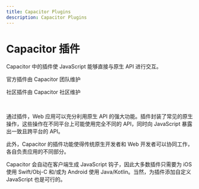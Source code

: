 ```yaml
---
title: Capacitor Plugins
description: Capacitor Plugins
---
```



# Capacitor 插件

Capacitor 中的插件使 JavaScript 能够直接与原生 API 进行交互。

<DocCardList>
  <DocCard header="官方插件" img="/img/v5/docs/capacitor-card.png" href="/apis">
    <p>官方插件由 Capacitor 团队维护</p>
  </DocCard>
  <DocCard header="社区插件" img="/img/v5/docs/community-card.png" href="/plugins/community">
    <p>社区插件由 Capacitor 社区维护</p>
  </DocCard>
</DocCardList>

<br />

通过插件，Web 应用可以充分利用原生 API 的强大功能。插件封装了常见的原生操作，这些操作在不同平台上可能使用完全不同的 API，同时向 JavaScript 暴露出一致且跨平台的 API。

此外，Capacitor 的插件功能使得传统原生开发者和 Web 开发者可以协同工作，各自负责应用的不同部分。

Capacitor 会自动在客户端生成 JavaScript 钩子，因此大多数插件只需要为 iOS 使用 Swift/Obj-C 和/或为 Android 使用 Java/Kotlin。当然，为插件添加自定义 JavaScript 也是可行的。